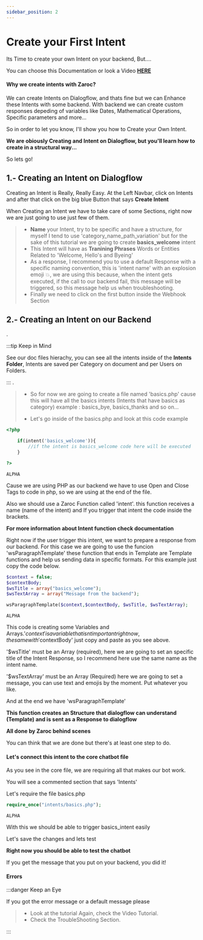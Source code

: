 ```yaml
---
sidebar_position: 2
---
```


# Create your First Intent


Its Time to create your own Intent on your backend, But....

You can choose this Documentation or look a Video [**HERE**](https://google.com)

#### Why we create intents with Zaroc?

We can create Intents on Dialogflow, and thats fine but we can Enhance these Intents with some backend. With backend we can create custom responses depeding of variables like Dates, Mathematical Operations, Specific parameters and more...

So in order to let you know, I'll show you how to Create your Own Intent.

**We are obiously Creating and Intent on Dialogflow, but you'll learn how to create in a structural way...**

So lets go!

## 1.- Creating an Intent on Dialogflow

Creating an Intent is Really, Really Easy. At the Left Navbar, click on Intents and after that click on the big blue Button that says **Create Intent**

When Creating an Intent we have to take care of some Sections, right now we are just going to use just few of them.

> - **Name** your Intent, try to be specific and have a structure, for myself I tend to use 'category_name_path_variation' but for the sake of this tutorial we are going to create **basics_welcome** intent
> - This Intent will have as **Tranining Phrases** Words or Entities Related to 'Welcome, Hello's and Byeing'
> - As a response, I recommend you to use a default Response with a specific naming convention, this is 'intent name' with an explosion emoji 💥, we are using this because, when the intent gets executed, if the call to our backend fail, this message will be triggered, so this message help us when troubleshooting.
> - Finally we need to click on the first button inside the Webhook Section

## 2.- Creating an Intent on our Backend

.

:::tip Keep in Mind

See our doc files hierachy, you can see all the intents inside of the **Intents Folder**, Intents are saved per Category on document and per Users on Folders.

:::
.

> - So for now we are going to create a file named 'basics.php' cause this will have all the basics intents (Intents that have basics as category) example : basics_bye, basics_thanks and so on...
>
> - Let's go inside of the basics.php and look at this code example

<Tabs>
<TabItem value="php" label="PHP">

```php
<?php

    if(intent('basics_welcome')){
        //if the intent is basics_welcome code here will be executed
    }

?>
```

</TabItem>
<TabItem value="nodejs" label="Node.js">

```nodejs
ALPHA
```

</TabItem>
</Tabs>

Cause we are using PHP as our backend we have to use Open and Close Tags to code in php, so we are using **<?php** at the begin and **?>** at the end of the file.

Also we should use a Zaroc Function called 'intent'.
this function receives a name (name of the intent) and If you trigger that intent the code inside the brackets.

**For more information about Intent function check documentation**

Right now if the user trigger this intent, we want to prepare a response from our backend. For this case we are going to use the funcion 'wsParagraphTemplate' these function that ends in Template are Template functions and help us sending data in specific formats. For this example just copy the code below.

<Tabs>
<TabItem value="php" label="PHP">

```php
$context = false;
$contextBody;
$wsTitle = array("basics_welcome");
$wsTextArray = array("Message from the backend");

wsParagraphTemplate($context,$contextBody, $wsTitle, $wsTextArray);
```

</TabItem>
<TabItem value="nodejs" label="Node.js">

```nodejs
ALPHA
```

</TabItem>
</Tabs>

This code is creating some Variables and Arrays.'$context' is a variable that isnt important right now, the same with '$contextBody' just copy and paste as you see above.

'$wsTitle' must be an Array (required), here we are going to set an specific title of the Intent Response, so I recommend here use the same name as the intent name.

'$wsTextArray' must be an Array (Required) here we are going to set a message, you can use text and emojis by the moment. Put whatever you like.

And at the end we have 'wsParagraphTemplate'

**This function creates an Structure that dialogflow can understand (Template) and is sent as a Response to dialogflow**

**All done by Zaroc behind scenes**

You can think that we are done but there's at least one step to do.

#### Let's connect this intent to the core chatbot file

As you see in the core file, we are requiring all that makes our bot work.

You will see a commented section that says 'Intents'

Let's require the file basics.php

<Tabs>
<TabItem value="php" label="PHP">

```php
require_once("intents/basics.php");
```

</TabItem>
<TabItem value="nodejs" label="Node.js">

```nodejs
ALPHA
```

</TabItem>
</Tabs>

With this we should be able to trigger basics_intent easily

Let's save the changes and lets test

**Right now you should be able to test the chatbot**

If you get the message that you put on your backend, you did it!

#### Errors

:::danger Keep an Eye

If you got the error message or a default message please

> - Look at the tutorial Again, check the Video Tutorial.
> - Check the TroubleShooting Section.

:::
